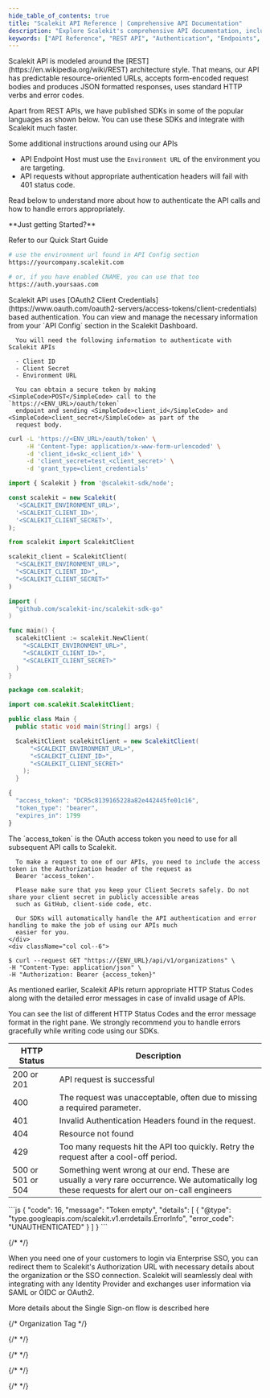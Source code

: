 ```yaml
---
hide_table_of_contents: true
title: "Scalekit API Reference | Comprehensive API Documentation"
description: "Explore Scalekit's comprehensive API documentation, including authentication, user management, webhooks, and integration endpoints for seamless implementation."
keywords: ["API Reference", "REST API", "Authentication", "Endpoints", "Integration", "User Management", "Webhooks", "API Documentation"]
---
```



<SidebarWrapper>
<div className="custom_container">

<aside>
  <div className="sidebar">
    <div className="sidebarContainer">
      <nav className="menu thin-scrollbar">
        <ul className="theme-doc-sidebar-menu menu__list">
          <SidebarItems></SidebarItems>
        </ul>
      </nav>
    </div>
  </div>
</aside>

<div className="theme-doc-markdown markdown">

<IntersectingHeader
    id="introduction"
    title="Introduction"
    initialInView="true"
    classList="undefined"
/>
<div className="row section">
<div className="col col--6">
Scalekit API is modeled around the [REST](https://en.wikipedia.org/wiki/REST) architecture style. That means, our API has predictable resource-oriented URLs, accepts form-encoded request bodies and produces JSON formatted responses, uses standard HTTP verbs and error codes.

Apart from REST APIs, we have published SDKs in some of the popular languages as shown below. You can use these SDKs and integrate with Scalekit much faster.

Some additional instructions around using our APIs

- API Endpoint Host must use the `Environment URL` of the environment you are targeting.
- API requests without appropriate authentication headers will fail with 401 status code.

Read below to understand more about how to authenticate the API calls and how to handle errors appropriately.

</div>
<div className="col col--6">
**Just getting Started?**

Refer to our <Link href="/sso/quickstart" target="_blank">Quick Start Guide</Link> <br />

<InstallSDK />

<CodeWithHeader title="API Server Endpoint">

```bash
# use the environment url found in API Config section
https://yourcompany.scalekit.com

# or, if you have enabled CNAME, you can use that too
https://auth.yoursaas.com

```

</CodeWithHeader>
</div>
</div>

<IntersectingHeader id="authentication" title="Authentication" initialInView="false" />

<div className="row section">
    <div className="col col--6">
      Scalekit API uses [OAuth2 Client Credentials](https://www.oauth.com/oauth2-servers/access-tokens/client-credentials) based authentication. You can view and manage the necessary information from your `API Config` section in the Scalekit Dashboard.

      You will need the following information to authenticate with Scalekit APIs

      - Client ID
      - Client Secret
      - Environment URL

      You can obtain a secure token by making <SimpleCode>POST</SimpleCode> call to the `https://<ENV_URL>/oauth/token`
      endpoint and sending <SimpleCode>client_id</SimpleCode> and <SimpleCode>client_secret</SimpleCode> as part of the
      request body.

</div>
<div className="col col--6">
<CodeWithHeader title="API Authentication">
<Tabs groupId="tech-stack" queryString>
<TabItem value="curl" label="cURL">

```bash showLineNumbers
curl -L 'https://<ENV_URL>/oauth/token' \
     -H 'Content-Type: application/x-www-form-urlencoded' \
     -d 'client_id=skc_<client_id>' \
     -d 'client_secret=test_<client_secret>' \
     -d 'grant_type=client_credentials'
```

</TabItem>
<TabItem value="nodejs" label="Node.js">

```js showLineNumbers
import { Scalekit } from '@scalekit-sdk/node';

const scalekit = new Scalekit(
  '<SCALEKIT_ENVIRONMENT_URL>',
  '<SCALEKIT_CLIENT_ID>',
  '<SCALEKIT_CLIENT_SECRET>',
);
```

</TabItem>
<TabItem value="py" label="Python">

```python showLineNumbers
from scalekit import ScalekitClient

scalekit_client = ScalekitClient(
  "<SCALEKIT_ENVIRONMENT_URL>",
  "<SCALEKIT_CLIENT_ID>",
  "<SCALEKIT_CLIENT_SECRET>"
)
```

</TabItem>
<TabItem value="golang" label="Go">

```go showLineNumbers
import (
  "github.com/scalekit-inc/scalekit-sdk-go"
)

func main() {
  scalekitClient := scalekit.NewClient(
    "<SCALEKIT_ENVIRONMENT_URL>",
    "<SCALEKIT_CLIENT_ID>",
    "<SCALEKIT_CLIENT_SECRET>"
  )
}
```

</TabItem>

<TabItem value="java" label="Java">

```java showLineNumbers
package com.scalekit;

import com.scalekit.ScalekitClient;

public class Main {
  public static void main(String[] args) {

  ScalekitClient scalekitClient = new ScalekitClient(
      "<SCALEKIT_ENVIRONMENT_URL>",
      "<SCALEKIT_CLIENT_ID>",
      "<SCALEKIT_CLIENT_SECRET>"
    );
  }
```

</TabItem>
</Tabs>
</CodeWithHeader>
<CodeWithHeader title="Response">

```js showLineNumbers
{
  "access_token": "DCR5c8139165228a82e442445fe01c16",
  "token_type": "bearer",
  "expires_in": 1799
}
```

</CodeWithHeader>
</div>
</div>

<IntersectingHeader
  id="using-access-token"
  title="Using Access Token"
  subheading="true"
  classList="ApiCategoryList"
/>

<div className="row section">
    <div className="col col--6">
      The `access_token` is the OAuth access token you need to use for all subsequent API calls to Scalekit.

      To make a request to one of our APIs, you need to include the access token in the Authorization header of the request as
      Bearer 'access_token'.

      Please make sure that you keep your Client Secrets safely. Do not share your client secret in publicly accessible areas
      such as GitHub, client-side code, etc.

      Our SDKs will automatically handle the API authentication and error handling to make the job of using our APIs much
      easier for you.
    </div>
    <div className="col col--6">

<CodeWithHeader title="Using Bearer Token">

```shell showLineNumbers
$ curl --request GET "https://{ENV_URL}/api/v1/organizations" \
-H "Content-Type: application/json" \
-H "Authorization: Bearer {access_token}"
```

</CodeWithHeader>

</div>
</div>

<IntersectingHeader id="error-handling" title="Error Handling" />

<div className="row section">
    <div className="col col--6">
As mentioned earlier, Scalekit APIs return appropriate HTTP Status Codes along with the detailed error messages in case of invalid usage of APIs.

You can see the list of different HTTP Status Codes and the error message format in the right pane. We strongly recommend you to handle errors gracefully while writing code using our SDKs.

</div>
<div className="col col--6">
<CodeWithHeader title="Error Codes">

| HTTP Status       | Description                                                                                                                                    |
| ----------------- | ---------------------------------------------------------------------------------------------------------------------------------------------- |
| 200 or 201        | API request is successful                                                                                                                      |
| 400               | The request was unacceptable, often due to missing a required parameter.                                                                       |
| 401               | Invalid Authentication Headers found in the request.                                                                                           |
| 404               | Resource not found                                                                                                                             |
| 429               | Too many requests hit the API too quickly. Retry the request after a cool-off period.                                                          |
| 500 or 501 or 504 | Something went wrong at our end. These are usually a very rare occurrence. We automatically log these requests for alert our on-call engineers |

</CodeWithHeader>

<CodeWithHeader title="401: Error Message">
```js
{
  "code": 16,
  "message": "Token empty",
  "details": [
    {
      "@type": "type.googleapis.com/scalekit.v1.errdetails.ErrorInfo",
      "error_code": "UNAUTHENTICATED"
    }
  ]
}
```
</CodeWithHeader>
</div>
</div>

{/* <!-- Single Sign-on Section --> */}

<IntersectingHeader id="tag/Authentication" title="Single Sign-on"/>
<div className="row section">
    <div className="col col--6">
        When you need one of your customers to login via Enterprise SSO, you can redirect them to Scalekit's Authorization URL with necessary details about the organization or the SSO connection. Scalekit will seamlessly deal with integrating with any Identity Provider and exchanges user information via SAML or OIDC or OAuth2.

More details about the Single Sign-on flow is described <Link href="/sso/quickstart" target="_blank">here</Link>

</div>
<div className="col col--6">
<Endpoints tag="Authentication" />
</div>

</div>

<APIEndpoint method="get" endpoint="/oauth/authorize" tag="Authentication" />
<APIEndpoint method="post" endpoint="/oauth/token" tag="Authentication" />

{/* Organization Tag */}

<OrganizationTag></OrganizationTag>

{/* <!-- Admin Portal Tag --> */}

<AdminPortalTag></AdminPortalTag>

{/* <!-- Connections Tag --> */}

<ConnectionTag></ConnectionTag>

{/* <!-- Directory Tag --> */}

<DirectoryTag></DirectoryTag>

{/* <!-- Webhooks Tag --> */}

<WebhooksTag></WebhooksTag>

</div>
</div>
</SidebarWrapper>
